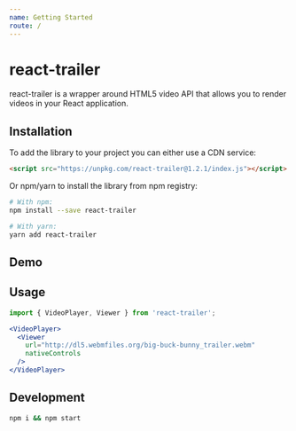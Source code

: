 ```yaml
---
name: Getting Started
route: /
---
```





# react-trailer <VersionTag version={version} name={name} />

react-trailer is a wrapper around HTML5 video API that allows you to render videos in your React application.

## Installation

To add the library to your project you can either use a CDN service:

```html
<script src="https://unpkg.com/react-trailer@1.2.1/index.js"></script>
```

Or npm/yarn to install the library from npm registry:

```bash
# With npm:
npm install --save react-trailer

# With yarn:
yarn add react-trailer
```

## Demo

<VideoPlayer>
  <Viewer
    url="https://d2zihajmogu5jn.cloudfront.net/elephantsdream/ed_hd.mp4"
    nativeControls
  />
</VideoPlayer>

## Usage

```jsx
import { VideoPlayer, Viewer } from 'react-trailer';

<VideoPlayer>
  <Viewer
    url="http://dl5.webmfiles.org/big-buck-bunny_trailer.webm"
    nativeControls
  />
</VideoPlayer>
```

## Development

```bash
npm i && npm start
```